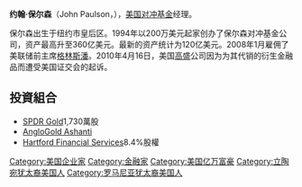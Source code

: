 {{BLP unsourced |time=2010-07-04T08:56:07+00:00 }}
{{Infobox Person
|image       = 
|caption     = 
|birth_date  = {{Birth date and age|1955|12|14}}
|birth_place = 纽约[[皇后區|皇后區]]
|death_date  = 
|death_place = 
|other_names = 
|known_for   = 
|alma_mater  = [[哈佛商学院|哈佛商学院]] <small>(M.B.A.)</small><br>[[纽约大学|纽约大学]] <small>(B.Sc.)</small>
|occupation  = [[对冲基金|对冲基金]]经理
|nationality = [[美國|美國]]
|networth    = {{profit}} 120亿美金
}}
'''约翰·保尔森'''（John Paulson，{{bd|1955年|12月14日|catIdx=C}}），[[美国|美国]][[对冲基金|对冲基金]]经理。

保尔森出生于纽约市皇后区。1994年以200万美元起家创办了保尔森对冲基金公司，资产最高升至360亿美元。最新的资产统计为120亿美元。2008年1月雇佣了美联储前主席[[艾伦·格林斯潘|格林斯潘]]。2010年4月16日，美国[[高盛|高盛]]公司因为为其代销的衍生金融品而遭受美国证交会的起诉。

==投資組合==
*[[SPDR_Gold|SPDR Gold]]1,730萬股
*[[AngloGold_Ashanti|AngloGold Ashanti]]
*[[Hartford_Financial_Services|Hartford Financial Services]]8.4%股權

{{美國人小作品}}
{{DEFAULTSORT: Paulson, John}}
[[Category:美国企业家|Category:美国企业家]]
[[Category:金融家|Category:金融家]]
[[Category:美国亿万富豪|Category:美国亿万富豪]]
[[Category:立陶宛犹太裔美国人|Category:立陶宛犹太裔美国人]]
[[Category:罗马尼亚犹太裔美国人|Category:罗马尼亚犹太裔美国人]]